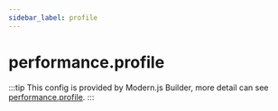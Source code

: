 ```yaml
---
sidebar_label: profile
---
```


# performance.profile

:::tip
This config is provided by Modern.js Builder, more detail can see [performance.profile](https://modernjs.dev/builder/en/api/config-performance.html#performanceprofile).
:::


<Main />
